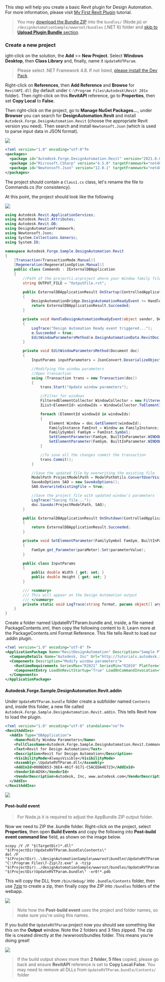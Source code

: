 This step will help you create a basic Revit plugin for Design Automation. For more information, please visit [My First Revit Plugin](https://knowledge.autodesk.com/support/revit-products/learn-explore/caas/simplecontent/content/my-first-revit-plug-overview.html) tutorial.

> You may [download the Bundle ZIP](https://github.com/Autodesk-Forge/learn.forge.designautomation/raw/master/designAutomationSample/wwwroot/bundles/UpdateRVTParam.zip) into the `bundles/` (Node.js) or `/designAutomationSample/wwwroot/bundles` (.NET 6) folder and [skip to **Upload Plugin Bundle** section](#upload-plugin-bundle).

### Create a new project

ight-click on the solution, the **Add** >> **New Project**. Select **Windows Desktop**, then **Class Library** and, finally, name it `UpdateRVTParam`.

> Please select .NET Framework 4.8. If not listed, [please install the Dev Pack](https://dotnet.microsoft.com/download/dotnet-framework/net48).

Right-click on **References**, then **Add Reference** and **Browse** for `RevitAPI.dll` (by default under `C:\Program Files\Autodesk\Revit 201x` folder). Then right-click on this **RevitAPI** reference, go to **Properties**, then set **Copy Local** to **False**.

Then right-click on the project, go to **Manage NuGet Packages...**, under **Browser** you can search for **DesignAutomation.Revit** and install `Autodesk.Forge.DesignAutomation.Revit` (choose the appropriate Revit version you need). Then search and install `Newtonsoft.Json` (which is used to parse input data in JSON format).

![](../_images/_revit/new_project.gif)

```xml title=package.config
<?xml version="1.0" encoding="utf-8"?>
<packages>
  <package id="Autodesk.Forge.DesignAutomation.Revit" version="2021.0.0" targetFramework="net48" />
  <package id="Microsoft.CSharp" version="4.5.0" targetFramework="net48" />
  <package id="Newtonsoft.Json" version="12.0.1" targetFramework="net48" />
</packages>

```

The project should contain a `Class1.cs` class, let's rename the file to Commands.cs (for consistency).

At this point, the project should look like the following

![](../_images/_revit/project_files.png)

```cs title=Commands.cs
using Autodesk.Revit.ApplicationServices;
using Autodesk.Revit.Attributes;
using Autodesk.Revit.DB;
using DesignAutomationFramework;
using Newtonsoft.Json;
using System.Collections.Generic;
using System.IO;

namespace Autodesk.Forge.Sample.DesignAutomation.Revit
{
    [Transaction(TransactionMode.Manual)]
    [Regeneration(RegenerationOption.Manual)]
    public class Commands : IExternalDBApplication
    {
        //Path of the project(i.e)project where your Window family files are present
        string OUTPUT_FILE = "OutputFile.rvt";

        public ExternalDBApplicationResult OnStartup(ControlledApplication application)
        {
            DesignAutomationBridge.DesignAutomationReadyEvent += HandleDesignAutomationReadyEvent;
            return ExternalDBApplicationResult.Succeeded;
        }

        private void HandleDesignAutomationReadyEvent(object sender, DesignAutomationReadyEventArgs e)
        {
            LogTrace("Design Automation Ready event triggered...");
            e.Succeeded = true;
            EditWindowParametersMethod(e.DesignAutomationData.RevitDoc);
        }

        private void EditWindowParametersMethod(Document doc)
        {
            InputParams inputParameters = JsonConvert.DeserializeObject<InputParams>(File.ReadAllText("params.json"));

            //Modifying the window parameters
            //Open transaction
            using (Transaction trans = new Transaction(doc))
            {
                trans.Start("Update window parameters");

                //Filter for windows
                FilteredElementCollector WindowCollector = new FilteredElementCollector(doc).OfCategory(BuiltInCategory.OST_Windows).WhereElementIsNotElementType();
                IList<ElementId> windowIds = WindowCollector.ToElementIds() as IList<ElementId>;

                foreach (ElementId windowId in windowIds)
                {
                    Element Window = doc.GetElement(windowId);
                    FamilyInstance FamInst = Window as FamilyInstance;
                    FamilySymbol FamSym = FamInst.Symbol;
                    SetElementParameter(FamSym, BuiltInParameter.WINDOW_HEIGHT, inputParameters.Height);
                    SetElementParameter(FamSym, BuiltInParameter.WINDOW_WIDTH, inputParameters.Width);
                }

                //To save all the changes commit the transaction
                trans.Commit();
            }

            //Save the updated file by overwriting the existing file
            ModelPath ProjectModelPath = ModelPathUtils.ConvertUserVisiblePathToModelPath(OUTPUT_FILE);
            SaveAsOptions SAO = new SaveAsOptions();
            SAO.OverwriteExistingFile = true;

            //Save the project file with updated window's parameters
            LogTrace("Saving file...");
            doc.SaveAs(ProjectModelPath, SAO);
        }

        public ExternalDBApplicationResult OnShutdown(ControlledApplication application)
        {
            return ExternalDBApplicationResult.Succeeded;
        }

        private void SetElementParameter(FamilySymbol FamSym, BuiltInParameter paraMeter, double parameterValue)
        {
            FamSym.get_Parameter(paraMeter).Set(parameterValue);
        }

        public class InputParams
        {
            public double Width { get; set; }
            public double Height { get; set; }
        }

        /// <summary>
        /// This will appear on the Design Automation output
        /// </summary>
        private static void LogTrace(string format, params object[] args) { System.Console.WriteLine(format, args); }
    }
}

```

Create a folder named UpdateRVTParam.bundle and, inside, a file named PackageContents.xml, then copy the following content to it. Learn more at the PackageContents.xml Format Reference. This file tells Revit to load our .addin plugin.

```xml title=PackageContents.xml
<?xml version="1.0" encoding="utf-8" ?>
<ApplicationPackage Name="RevitDesignAutomation" Description="Sample Plugin for Revit" Author="tutorials.autodesk.io">
  <CompanyDetails Name="Autodesk, Inc" Url="http://tutorials.autodesk.io" Email="forge.help@autodesk.com"/>
  <Components Description="Modify window parameters">
    <RuntimeRequirements SeriesMax="R2021" SeriesMin="R2019" Platform="Revit" OS="Win64"/>
    <ComponentEntry LoadOnRevitStartup="True" LoadOnCommandInvocation="False" AppDescription="Modify Window Parameters" ModuleName="./Contents/Autodesk.Forge.Sample.DesignAutomation.Revit.addin" Version="1.0.0" AppName="Modify Window Parameters"/>
  </Components>
</ApplicationPackage>

```

#### Autodesk.Forge.Sample.DesignAutomation.Revit.addin

Under `UpdateRVTParam.bundle` folder create a subfolder named `Contents` and, inside this folder, a new file called `Autodesk.Forge.Sample.DesignAutomation.Revit.addin`. This tells Revit how to load the plugin.

```xml
<?xml version="1.0" encoding="utf-8" standalone="no"?>
<RevitAddIns>
  <AddIn Type="DBApplication">
    <Name>Modify Window Parameters</Name>
    <FullClassName>Autodesk.Forge.Sample.DesignAutomation.Revit.Commands</FullClassName>
    <Text>Revit for Design Automation</Text>
    <Description>Revit for Design Automation</Description>
    <VisibilityMode>AlwaysVisible</VisibilityMode>
    <Assembly>.\UpdateRVTParam.dll</Assembly>
    <AddInId>000BD853-36E4-461f-9171-C5ACEDA4E723</AddInId>
    <VendorId>ADSK</VendorId>
    <VendorDescription>Autodesk, Inc, www.autodesk.com</VendorDescription>
  </AddIn>
</RevitAddIns>
```

![](../_images/_revit/bundle_folders.png)

#### Post-build event

> For Node.js it is required to adjust the AppBundle ZIP output folder.

Now we need to ZIP the .bundle folder. Right-click on the project, select **Properties**, then open **Build Events** and copy the following into **Post-build event command line** field, as shown on the image below.

```
xcopy /Y /F "$(TargetDir)*.dll" "$(ProjectDir)UpdateRVTParam.bundle\Contents\"
del /F "$(ProjectDir)..\designAutomationSample\wwwroot\bundles\UpdateRVTParam.zip"
"C:\Program Files\7-Zip\7z.exe" a -tzip "$(ProjectDir)../designAutomationSample/wwwroot/bundles/UpdateRVTParam.zip" "$(ProjectDir)UpdateRVTParam.bundle\" -xr0!*.pdb
```

This will copy the DLL from `/bin/debug/` into `.bundle/Contents` folder, then use [7zip](https://www.7-zip.org/) to create a zip, then finally copy the ZIP into `/bundles` folders of the webapp.

![](../_images/_revit/post_build.png)

> Note how the **Post-build event** uses the project and folder names, so make sure you're using this names.

If you build the `UpdateRVTParam` project now you should see something like this on the **Output** window. Note the 2 folders and 3 files zipped. The zip file is created directly at the /wwwroot/bundles folder. This means you're doing great!

![](../_images/_revit/build_output.png)

> If the build output shows more than **2 folder, 5 files** copied, please go back and ensure **RevitAPI** reference is set to **Copy Local**:**False**. You may need to remove all DLLs from `UpdateRVTParam.bundle/Contents/` folder
